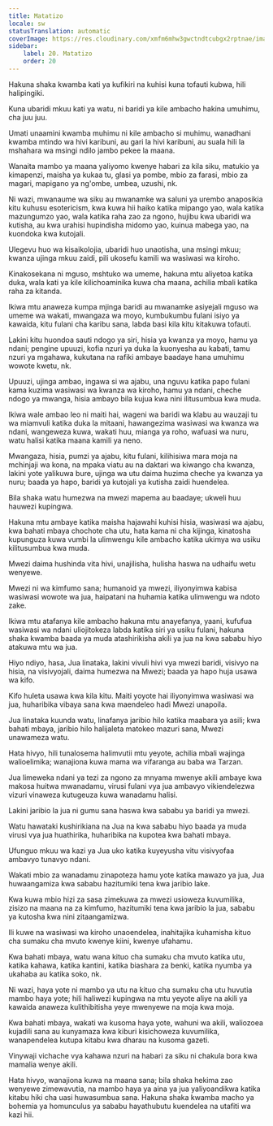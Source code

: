 ```yaml
---
title: Matatizo
locale: sw
statusTranslation: automatic
coverImage: https://res.cloudinary.com/xmfm6mhw3gwctndtcubgx2rptnae/image/upload/v1741354419/small_cover_la_gran_rebelion_28716e29d2.webp
sidebar:
    label: 20. Matatizo
    order: 20
---
```

Hakuna shaka kwamba kati ya kufikiri na kuhisi kuna tofauti kubwa, hili halipingiki.

Kuna ubaridi mkuu kati ya watu, ni baridi ya kile ambacho hakina umuhimu, cha juu juu.

Umati unaamini kwamba muhimu ni kile ambacho si muhimu, wanadhani kwamba mtindo wa hivi karibuni, au gari la hivi karibuni, au suala hili la mshahara wa msingi ndilo jambo pekee la maana.

Wanaita mambo ya maana yaliyomo kwenye habari za kila siku, matukio ya kimapenzi, maisha ya kukaa tu, glasi ya pombe, mbio za farasi, mbio za magari, mapigano ya ng'ombe, umbea, uzushi, nk.

Ni wazi, mwanaume wa siku au mwanamke wa saluni ya urembo anaposikia kitu kuhusu esotericism, kwa kuwa hii haiko katika mipango yao, wala katika mazungumzo yao, wala katika raha zao za ngono, hujibu kwa ubaridi wa kutisha, au kwa urahisi hupindisha midomo yao, kuinua mabega yao, na kuondoka kwa kutojali.

Ulegevu huo wa kisaikolojia, ubaridi huo unaotisha, una msingi mkuu; kwanza ujinga mkuu zaidi, pili ukosefu kamili wa wasiwasi wa kiroho.

Kinakosekana ni mguso, mshtuko wa umeme, hakuna mtu aliyetoa katika duka, wala kati ya kile kilichoaminika kuwa cha maana, achilia mbali katika raha za kitanda.

Ikiwa mtu anaweza kumpa mjinga baridi au mwanamke asiyejali mguso wa umeme wa wakati, mwangaza wa moyo, kumbukumbu fulani isiyo ya kawaida, kitu fulani cha karibu sana, labda basi kila kitu kitakuwa tofauti.

Lakini kitu huondoa sauti ndogo ya siri, hisia ya kwanza ya moyo, hamu ya ndani; pengine upuuzi, kofia nzuri ya duka la kuonyesha au kabati, tamu nzuri ya mgahawa, kukutana na rafiki ambaye baadaye hana umuhimu wowote kwetu, nk.

Upuuzi, ujinga ambao, ingawa si wa ajabu, una nguvu katika papo fulani kama kuzima wasiwasi wa kwanza wa kiroho, hamu ya ndani, cheche ndogo ya mwanga, hisia ambayo bila kujua kwa nini ilitusumbua kwa muda.

Ikiwa wale ambao leo ni maiti hai, wageni wa baridi wa klabu au wauzaji tu wa miamvuli katika duka la mitaani, hawangezima wasiwasi wa kwanza wa ndani, wangeweza kuwa, wakati huu, mianga ya roho, wafuasi wa nuru, watu halisi katika maana kamili ya neno.

Mwangaza, hisia, pumzi ya ajabu, kitu fulani, kilihisiwa mara moja na mchinjaji wa kona, na mpaka viatu au na daktari wa kiwango cha kwanza, lakini yote yalikuwa bure, ujinga wa utu daima huzima cheche ya kwanza ya nuru; baada ya hapo, baridi ya kutojali ya kutisha zaidi huendelea.

Bila shaka watu humezwa na mwezi mapema au baadaye; ukweli huu hauwezi kupingwa.

Hakuna mtu ambaye katika maisha hajawahi kuhisi hisia, wasiwasi wa ajabu, kwa bahati mbaya chochote cha utu, hata kama ni cha kijinga, kinatosha kupunguza kuwa vumbi la ulimwengu kile ambacho katika ukimya wa usiku kilitusumbua kwa muda.

Mwezi daima hushinda vita hivi, unajilisha, hulisha haswa na udhaifu wetu wenyewe.

Mwezi ni wa kimfumo sana; humanoid ya mwezi, iliyonyimwa kabisa wasiwasi wowote wa jua, haipatani na huhamia katika ulimwengu wa ndoto zake.

Ikiwa mtu atafanya kile ambacho hakuna mtu anayefanya, yaani, kufufua wasiwasi wa ndani uliojitokeza labda katika siri ya usiku fulani, hakuna shaka kwamba baada ya muda atashirikisha akili ya jua na kwa sababu hiyo atakuwa mtu wa jua.

Hiyo ndiyo, hasa, Jua linataka, lakini vivuli hivi vya mwezi baridi, visivyo na hisia, na visivyojali, daima humezwa na Mwezi; baada ya hapo huja usawa wa kifo.

Kifo huleta usawa kwa kila kitu. Maiti yoyote hai iliyonyimwa wasiwasi wa jua, huharibika vibaya sana kwa maendeleo hadi Mwezi unapoila.

Jua linataka kuunda watu, linafanya jaribio hilo katika maabara ya asili; kwa bahati mbaya, jaribio hilo halijaleta matokeo mazuri sana, Mwezi unawameza watu.

Hata hivyo, hili tunalosema halimvutii mtu yeyote, achilia mbali wajinga walioelimika; wanajiona kuwa mama wa vifaranga au baba wa Tarzan.

Jua limeweka ndani ya tezi za ngono za mnyama mwenye akili ambaye kwa makosa huitwa mwanadamu, virusi fulani vya jua ambavyo vikiendelezwa vizuri vinaweza kutugeuza kuwa wanadamu halisi.

Lakini jaribio la jua ni gumu sana haswa kwa sababu ya baridi ya mwezi.

Watu hawataki kushirikiana na Jua na kwa sababu hiyo baada ya muda virusi vya jua huathirika, huharibika na kupotea kwa bahati mbaya.

Ufunguo mkuu wa kazi ya Jua uko katika kuyeyusha vitu visivyofaa ambavyo tunavyo ndani.

Wakati mbio za wanadamu zinapoteza hamu yote katika mawazo ya jua, Jua huwaangamiza kwa sababu hazitumiki tena kwa jaribio lake.

Kwa kuwa mbio hizi za sasa zimekuwa za mwezi usioweza kuvumilika, zisizo na maana na za kimfumo, hazitumiki tena kwa jaribio la jua, sababu ya kutosha kwa nini zitaangamizwa.

Ili kuwe na wasiwasi wa kiroho unaoendelea, inahitajika kuhamisha kituo cha sumaku cha mvuto kwenye kiini, kwenye ufahamu.

Kwa bahati mbaya, watu wana kituo cha sumaku cha mvuto katika utu, katika kahawa, katika kantini, katika biashara za benki, katika nyumba ya ukahaba au katika soko, nk.

Ni wazi, haya yote ni mambo ya utu na kituo cha sumaku cha utu huvutia mambo haya yote; hili haliwezi kupingwa na mtu yeyote aliye na akili ya kawaida anaweza kulithibitisha yeye mwenyewe na moja kwa moja.

Kwa bahati mbaya, wakati wa kusoma haya yote, wahuni wa akili, waliozoea kujadili sana au kunyamaza kwa kiburi kisichoweza kuvumilika, wanapendelea kutupa kitabu kwa dharau na kusoma gazeti.

Vinywaji vichache vya kahawa nzuri na habari za siku ni chakula bora kwa mamalia wenye akili.

Hata hivyo, wanajiona kuwa na maana sana; bila shaka hekima zao wenyewe zimewavutia, na mambo haya ya aina ya jua yaliyoandikwa katika kitabu hiki cha uasi huwasumbua sana. Hakuna shaka kwamba macho ya bohemia ya homunculus ya sababu hayathubutu kuendelea na utafiti wa kazi hii.

